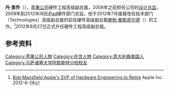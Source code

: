 {{Infobox person
| name        = 丹·里乔
| 英文名       = Dan Riccio
| image       =
| caption     = 
| birth_date  = 
| birth_place = {{USA}}
| death_date  = 
| death_place = 
| nationality = {{USA}}
| alma_mater  = [[马萨诸塞大学|马萨诸塞大学]]
| occupation  = [[苹果公司|苹果公司]][[硬件工程|硬件工程]]高级副总裁
}}

'''丹·里乔'''（{{lang-en|Dan Riccio}}），[[苹果公司|苹果公司]]硬件工程高级副总裁，2008年之前担任公司的[[设计总监|设计总监]]，2008年到2012年间任[[iPad|iPad]]硬件部门总监。他于2012年7月接替改任技术部门（Technologies）高级副总裁的前任硬件高级副总裁[[鲍勃·曼斯菲尔德|鲍勃·曼斯菲尔德]]（{{lang|en|Bob Mansfield}}）的工作。<ref>[http://www.apple.com/pr/library/2012/06/28Bob-Mansfield-Apples-Senior-Vice-President-of-Hardware-Engineering-to-Retire.html/ Bob Mansfield,Apple's SVP of Hardware Engineering,to Retire] {{Wayback|url=http://www.apple.com/pr/library/2012/06/28Bob-Mansfield-Apples-Senior-Vice-President-of-Hardware-Engineering-to-Retire.html/ |date=20170318142253 }}Apple Inc. 2012-6-28</ref>2012年8月27日正式升任硬件工程高级副总裁。

==参考资料==
{{reflist}}

{{Apple}}
{{DEFAULTSORT:Riccio, Dan}}
[[Category:苹果公司人物|Category:苹果公司人物]]
[[Category:在世人物|Category:在世人物]]
[[Category:意大利裔美国人|Category:意大利裔美国人]]
[[Category:马萨诸塞大学阿默斯特分校校友|Category:马萨诸塞大学阿默斯特分校校友]]
{{us-bio-stub}}